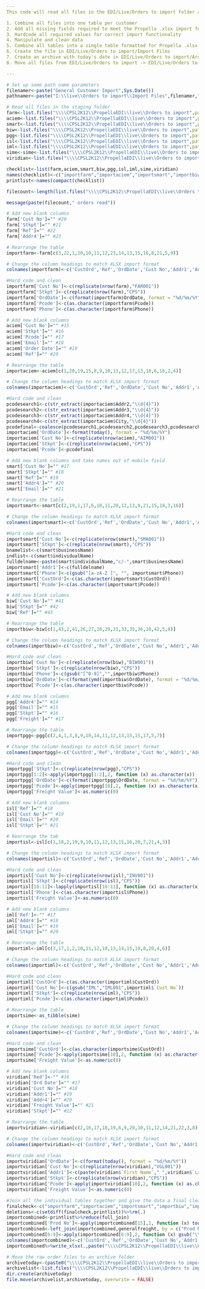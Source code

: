 ---
This code will read all files in the EDI/Live/Orders to import folder and do the following

1. Combine all files into one table per customer
2. Add all missing fields required to meet the Propella .xlsx import format
3. Hardcode all required values for correct import functionality
4. Manipulate and clean data
5. Combine all tables into a single table formatted for Propella .xlsx import
6. Create the file in EDI/Live/Orders to import/Import Files
7. Create an archive with today's date in EDI/Live/Orders to import/Archive
8. Move all files from EDI/Live/Orders to import -> EDI/Live/Orders to import/Archive/YYYY-MM-DD

---

```{r Namers}
# Set up some path name parameters
filenamer<-paste("General Customer Import",Sys.Date())
pathnamer<-paste("I:\\live\\Orders to import\\Import Files",filenamer,".xlsx")
```

```{r Autofilereader, include = FALSE}
# Read all files in the staging folder
farm<-list.files("\\\\CPSL2K12\\PropellaEDI\\live\\Orders to import",pattern = "^Book",full.names=TRUE)%>%lapply(.,read_xlsx)%>%do.call(rbind,.)
aciem<-list.files("\\\\CPSL2K12\\PropellaEDI\\live\\Orders to import",pattern = "^Order_",full.names=TRUE)%>%lapply(.,read_xlsx, skip = 5)%>%do.call(rbind,.)
smart<-list.files("\\\\CPSL2K12\\PropellaEDI\\live\\Orders to import",pattern = "-export",full.names=TRUE)%>%lapply(.,read.csv)%>%do.call(rbind,.)%>%as_tibble()
biw<-list.files("\\\\CPSL2K12\\PropellaEDI\\live\\Orders to import",pattern = "^BIPO",full.names=TRUE)%>%lapply(.,xl.read.file,password = "CPS2021")%>%do.call(rbind,.)%>%as_tibble()
pgg<-list.files("\\\\CPSL2K12\\PropellaEDI\\live\\Orders to import",pattern = "^CPS \\d{2}",full.names=TRUE)%>%lapply(.,read_xlsx)%>%do.call(rbind,.)
isl<-list.files("\\\\CPSL2K12\\PropellaEDI\\live\\Orders to import",pattern = "^CPSL-Orders-from-ISL",full.names=TRUE)%>%lapply(.,read.csv)%>%do.call(rbind,.)%>%as_tibble()
iml<-list.files("\\\\CPSL2K12\\PropellaEDI\\live\\Orders to import",pattern = "^IML GROUP",full.names=TRUE)%>%lapply(.,read_xlsx)%>%do.call(rbind,.)
sime<-sime<-list.files("\\\\CPSL2K12\\PropellaEDI\\live\\Orders to import",pattern = "^\\d{7}", full.names = TRUE)%>%lapply(.,read_csv, show_col_types = FALSE)%>%do.call(rbind,.)
viridian<-list.files("\\\\CPSL2K12\\PropellaEDI\\live\\Orders to import",pattern = "^\\w{7,10} CPS Orders",full.names=TRUE)%>%lapply(.,read_xlsx)%>%do.call(rbind,.)

checklist<-list(farm,aciem,smart,biw,pgg,isl,iml,sime,viridian)
names(checklist)<-c("importfarm","importaciem","importsmart","importbiw","importpgg","importisl","importiml","importsime","importviridian")
printlist<-names(compact(checklist))

filecount<-length(list.files("\\\\CPSL2K12\\PropellaEDI\\live\\Orders to import", full.names = TRUE)%>%.[!file.info(.)$isdir])

message(paste(filecount," orders read"))
```

```{r FARMSOURCE, include = FALSE, eval = exists(farm)}
# Add new blank columns
farm['Cust No']="" #20
farm['Stkpt']="" #21
farm['Ref']="" #22
farm['Addr4']="" #23

# Rearrange the table
importfarm<-farm[c(3,22,1,20,10,11,12,23,14,13,15,16,8,21,5,9)]

# Change the column headings to match XLSX import format
colnames(importfarm)<-c('CustOrd','Ref','OrdDate','Cust No','Addr1','Addr2','Addr3','Addr4','City','Pcode','Phone','Email','Freight Value','Stkpt','Prod No','QTY')

#Hard code and clean
importfarm['Cust No']<-c(replicate(nrow(farm),"FAR001"))
importfarm['Stkpt']<-c(replicate(nrow(farm),"CPS"))
importfarm['OrdDate']<-c(format(importfarm$OrdDate, format = "%d/%m/%Y"))
importfarm['Pcode']<-c(as.character(importfarm$Pcode))
importfarm['Phone']<-c(as.character(importfarm$Phone))
```

```{r ACIEM, include = FALSE, eval = exists(aciem)}
# Add new blank columns
aciem['Cust No']="" #15
aciem['Stkpt']="" #16
aciem['Pcode']="" #17
aciem['Email']="" #18
aciem['Order Date']="" #19
aciem['Ref']="" #20

# Rearrange the table
importaciem<-aciem[c(1,20,19,15,8,9,10,11,12,17,13,18,6,16,2,4)]

# Change the column headings to match XLSX import format
colnames(importaciem)<-c('CustOrd','Ref','OrdDate','Cust No','Addr1','Addr2','Addr3','Addr4','City','Pcode','Phone','Email','Freight Value','Stkpt','Prod No','QTY')

#Hard code and clean
pcodesearch1<-c(str_extract(importaciem$Addr2,"\\d{4}"))
pcodesearch2<-c(str_extract(importaciem$Addr3,"\\d{4}"))
pcodesearch3<-c(str_extract(importaciem$Addr4,"\\d{4}"))
pcodesearch4<-c(str_extract(importaciem$City,"\\d{4}"))
pcodefinal<-coalesce(pcodesearch1,pcodesearch2,pcodesearch3,pcodesearch4)
importaciem['OrdDate']<-format(today(), format = "%d/%m/%Y")
importaciem['Cust No']<-c(replicate(nrow(aciem),"AIM001"))
importaciem['Stkpt']<-c(replicate(nrow(aciem),"CPS"))
importaciem['Pcode']<-pcodefinal
```

```{r SMARTTRADE, include = FALSE, eval = exists(smart)}
# Add new blank columns and take names out of mobile field
smart['Cust No']="" #17
smart['Stkpt']="" #18
smart['Ref']="" #19
smart['Addr4']="" #20
smart['Email']="" #21

# Rearrange the table 
importsmart<-smart[c(2,19,1,17,6,10,11,20,12,13,9,21,15,18,3,16)]

# Change the column headings to match XLSX import format
colnames(importsmart)<-c('CustOrd','Ref','OrdDate','Cust No','Addr1','Addr2','Addr3','Addr4','City','Pcode','Phone','Email','Freight Value','Stkpt','Prod No','QTY')

#Hard code and clean
importsmart['Cust No']<-c(replicate(nrow(smart),"SMA001"))
importsmart['Stkpt']<-c(replicate(nrow(smart),"CPS"))
bnamelist<-c(smart$businessName)
indlist<-c(smart$individualName)
fulldelname<-paste(smart$individualName,"c/-",smart$businessName)
importsmart['Addr1']<-c(fulldelname)
importsmart['Phone']<-c(gsub("[a-zA-Z ]", "", importsmart$Phone))
importsmart['CustOrd']<-c(as.character(importsmart$CustOrd))
importsmart['Pcode']<-c(as.character(importsmart$Pcode))
```

```{r BIW, include = FALSE, eval = exists(biw)}
# Add new blank columns
biw['Cust No']="" #41
biw['Stkpt']="" #42
biw['Ref']="" #43

# Rearrange the table
importbiw<-biw[c(1,43,2,41,26,27,28,29,31,33,35,36,10,42,5,8)]

# Change the column headings to match XLSX import format
colnames(importbiw)<-c('CustOrd','Ref','OrdDate','Cust No','Addr1','Addr2','Addr3','Addr4','City','Pcode','Phone','Email','Freight Value','Stkpt','Prod No','QTY')

#Hard code and clean
importbiw['Cust No']<-c(replicate(nrow(biw),"BIW001"))
importbiw['Stkpt']<-c(replicate(nrow(biw),"CPS"))
importbiw['Phone']<-c(gsub("[^0-9]","",importbiw$Phone))
importbiw['OrdDate']<-c(format(ymd(importbiw$OrdDate), format = "%d/%m/%Y"))
importbiw['Pcode']<-c(as.character(importbiw$Pcode))
```

```{r PGG, include = FALSE, eval = exists(pgg)}
# Add new blank columns
pgg['Addr4']="" #14
pgg['Email']="" #15
pgg['Stkpt']="" #16
pgg['Freight']="" #17

# Rearrange the table
importpgg<-pgg[c(2,4,1,3,8,9,10,14,11,12,13,15,15,17,5,7)]

# Change the column headings to match XLSX import format
colnames(importpgg)<-c('CustOrd','Ref','OrdDate','Cust No','Addr1','Addr2','Addr3','Addr4','City','Pcode','Phone','Email','Freight Value','Stkpt','Prod No','QTY')

#Hard code and clean
importpgg['Stkpt']<-c(replicate(nrow(pgg),"CPS"))
importpgg[1:2]<-apply(importpgg[1:2],2, function (x) as.character(x))
importpgg['OrdDate']<-c(format(importpgg$OrdDate, format = "%d/%m/%Y"))
importpgg['Pcode']<-apply(importpgg[10],2, function (x) as.character(x))
importpgg['Freight Value']<-as.numeric(0)
```

```{r ISL, include = FALSE, eval = exists(isl)}
# Add new blank columns
isl['Ref']="" #18
isl['Cust No']="" #19
isl['Email']="" #20
isl['Stkpt']="" #21

# Rearrange the tab
importisl<-isl[c(1,18,2,19,9,10,11,12,13,15,16,20,7,21,4,3)]

# Change the column headings to match XLSX import format
colnames(importisl)<-c('CustOrd','Ref','OrdDate','Cust No','Addr1','Addr2','Addr3','Addr4','City','Pcode','Phone','Email','Freight Value','Stkpt','Prod No','QTY')

#Hard code and clean
importisl['Cust No']<-c(replicate(nrow(isl),"INV001"))
importisl['Stkpt']<-c(replicate(nrow(isl),"CPS"))
importisl[10:11]<-lapply(importisl[10:11], function (x) as.character(x))
importisl['Phone']<-c(as.character(importisl$Phone))
importisl['Freight Value']<-as.numeric(0)
```

```{r IML, include = FALSE, eval = exists(iml)}
# Add new blank columns
iml['Ref']<-"" #17
iml['Addr4']="" #18
iml['Email']="" #19
iml['Stkpt']="" #20

# Rearrange the table
importiml<-iml[c(3,17,1,2,10,11,12,18,13,14,15,19,8,20,4,6)]

# Change the column headings to match XLSX import format
colnames(importiml)<-c('CustOrd','Ref','OrdDate','Cust No','Addr1','Addr2','Addr3','Addr4','City','Pcode','Phone','Email','Freight Value','Stkpt','Prod No','QTY')

#Hard code and clean
importiml['CustOrd']<-c(as.character(importiml$CustOrd))
importiml['Cust No']<-c(gsub("IML","IML001",importiml$`Cust No`))
importiml['Stkpt']<-c(replicate(nrow(iml),"CPS"))
importiml['Pcode']<-c(as.character(importiml$Pcode))
```

```{r SIME DERBY, include = FALSE, eval = exists(sime)}
# Rearrange the table
importsime<-as_tibble(sime)

# Change the column headings to match XLSX import format
colnames(importsime)<-c('CustOrd','Ref','OrdDate','Cust No','Addr1','Addr2','Addr3','Addr4','City','Pcode','Phone','Email','Freight Value','Stkpt','Prod No','QTY')

#Hard code and clean
importsime['CustOrd']<-c(as.character(importsime$CustOrd))
importsime['Pcode']<-apply(importsime[10],2, function (x) as.character(x))
importsime['Freight Value']<-as.numeric(0)
```

```{r VIRIDIAN, include = FALSE, eval = exists(viridian)}
# Add new blank columns
viridian['Red']<-"" #16
viridian['Ord Date']="" #17
viridian['Cust No']="" #18
viridian['Addr1']="" #19
viridian['Addr4']="" #20
viridian['Freight Value']="" #21
viridian['Stkpt']="" #22

# Rearrange the table
importviridian<-viridian[c(2,16,17,18,19,6,9,20,10,11,12,14,21,22,3,8)]

# Change the column headings to match XLSX import format
colnames(importviridian)<-c('CustOrd','Ref','OrdDate','Cust No','Addr1','Addr2','Addr3','Addr4','City','Pcode','Phone','Email','Freight Value','Stkpt','Prod No','QTY')

#Hard code and clean
importviridian['OrdDate']<-c(format(today(), format = "%d/%m/%Y"))
importviridian['Cust No']<-c(replicate(nrow(viridian),"VGL001"))
importviridian['Addr1']<-c(paste(viridian$`First Name`," ",viridian$`Last Name`))
importviridian['Stkpt']<-c(replicate(nrow(viridian),"CPS"))
importviridian['Pcode']<-apply(importviridian[10],2, function (x) as.character(x))
importviridian['Freight Value']<-as.numeric(0)
```

```{r Combineprint}
#Join all the individual tables together and give the data a final clean (including freight calculation from Propella)
finalcheck<-c("importfarm","importaciem","importsmart","importbiw","importpgg","importisl","importiml","importsime","importviridian")
deletions<-c(setdiff(finalcheck,printlist))%>%rm(.)
importcombined<-printlist%>%reduce(full_join)
importcombined['Prod No']<-apply(importcombined[15],2, function (x) toupper(x))
importcombined<-left_join(importcombined,generalfreight, by = c("Prod No" = "Product Code"))%>%mutate(., 'Freight Total' = importcombined$QTY*importcombined$Freight.y)%>%.[c(1:12,21,14:16)]
importcombined[6:9]<-apply(importcombined[6:9],2, function (x) gsub("\\d{4}","",x))
colnames(importcombined)<-c('CustOrd','Ref','OrdDate','Cust No','Addr1','Addr2','Addr3','Addr4','City','Pcode','Phone','Email','Freight Value','Stkpt','Prod No','QTY')
importcombined%>%write_xlsx(.,paste("\\\\CPSL2K12\\PropellaEDI\\live\\Orders to import\\Import Files\\","General order import",today(),".xlsx"))
```

```{r Archive raw files}
# Move the raw order files to an archive folder
archivetoday<-(paste0("\\\\CPSL2K12\\PropellaEDI\\live\\Orders to import\\Archive\\",today()))
archivelist<-list.files("\\\\CPSL2K12\\PropellaEDI\\live\\Orders to import", full.names = TRUE)%>%.[!file.info(.)$isdir]
dir.create(archivetoday)
file.move(archivelist,archivetoday, overwrite = FALSE)
```

